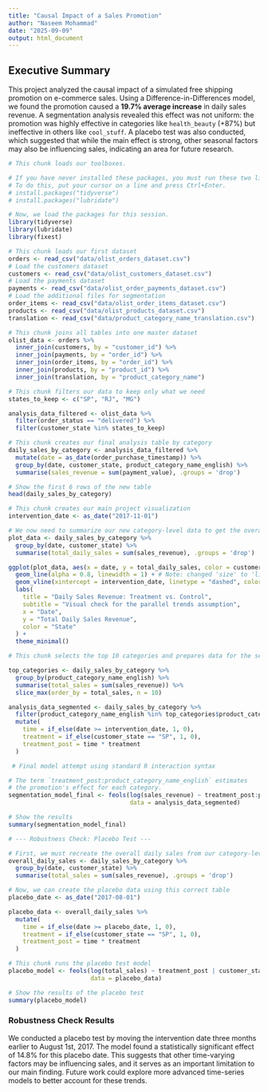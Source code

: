 ```yaml
---
title: "Causal Impact of a Sales Promotion"
author: "Naseem Mohammad"
date: "2025-09-09"
output: html_document
---
```

## Executive Summary

This project analyzed the causal impact of a simulated free shipping promotion on e-commerce sales. Using a Difference-in-Differences model, we found the promotion caused a **19.7% average increase** in daily sales revenue. A segmentation analysis revealed this effect was not uniform: the promotion was highly effective in categories like `health_beauty` (+87%) but ineffective in others like `cool_stuff`. A placebo test was also conducted, which suggested that while the main effect is strong, other seasonal factors may also be influencing sales, indicating an area for future research.
```r
# This chunk loads our toolboxes.

# If you have never installed these packages, you must run these two lines first.
# To do this, put your cursor on a line and press Ctrl+Enter.
# install.packages("tidyverse")
# install.packages("lubridate")

# Now, we load the packages for this session.
library(tidyverse)
library(lubridate)
library(fixest)
```
```r
# This chunk loads our first dataset
orders <- read_csv("data/olist_orders_dataset.csv")
# Load the customers dataset
customers <- read_csv("data/olist_customers_dataset.csv")
# Load the payments dataset
payments <- read_csv("data/olist_order_payments_dataset.csv")
# Load the additional files for segmentation
order_items <- read_csv("data/olist_order_items_dataset.csv")
products <- read_csv("data/olist_products_dataset.csv")
translation <- read_csv("data/product_category_name_translation.csv")
```
```r
# This chunk joins all tables into one master dataset
olist_data <- orders %>%
  inner_join(customers, by = "customer_id") %>%
  inner_join(payments, by = "order_id") %>%
  inner_join(order_items, by = "order_id") %>%
  inner_join(products, by = "product_id") %>%
  inner_join(translation, by = "product_category_name")
```

```r
# This chunk filters our data to keep only what we need
states_to_keep <- c("SP", "RJ", "MG")

analysis_data_filtered <- olist_data %>%
  filter(order_status == "delivered") %>%
  filter(customer_state %in% states_to_keep)
```
```r
# This chunk creates our final analysis table by category
daily_sales_by_category <- analysis_data_filtered %>%
  mutate(date = as_date(order_purchase_timestamp)) %>%
  group_by(date, customer_state, product_category_name_english) %>%
  summarise(sales_revenue = sum(payment_value), .groups = 'drop')

# Show the first 6 rows of the new table
head(daily_sales_by_category)
```
```r
# This chunk creates our main project visualization
intervention_date <- as_date("2017-11-01")

# We now need to summarize our new category-level data to get the overall trend
plot_data <- daily_sales_by_category %>%
  group_by(date, customer_state) %>%
  summarise(total_daily_sales = sum(sales_revenue), .groups = 'drop')

ggplot(plot_data, aes(x = date, y = total_daily_sales, color = customer_state)) +
  geom_line(alpha = 0.8, linewidth = 1) + # Note: changed 'size' to 'linewidth' to avoid warnings
  geom_vline(xintercept = intervention_date, linetype = "dashed", color = "black") +
  labs(
    title = "Daily Sales Revenue: Treatment vs. Control",
    subtitle = "Visual check for the parallel trends assumption",
    x = "Date",
    y = "Total Daily Sales Revenue",
    color = "State"
  ) +
  theme_minimal()
```
```r
# This chunk selects the top 10 categories and prepares data for the segmentation model

top_categories <- daily_sales_by_category %>%
  group_by(product_category_name_english) %>%
  summarise(total_sales = sum(sales_revenue)) %>%
  slice_max(order_by = total_sales, n = 10)

analysis_data_segmented <- daily_sales_by_category %>%
  filter(product_category_name_english %in% top_categories$product_category_name_english) %>%
  mutate(
    time = if_else(date >= intervention_date, 1, 0),
    treatment = if_else(customer_state == "SP", 1, 0),
    treatment_post = time * treatment
  )
```
```r
 # Final model attempt using standard R interaction syntax

# The term `treatment_post:product_category_name_english` estimates
# the promotion's effect for each category.
segmentation_model_final <- feols(log(sales_revenue) ~ treatment_post:product_category_name_english | customer_state + date + product_category_name_english,
                                  data = analysis_data_segmented)

# Show the results
summary(segmentation_model_final)
```
```r
# --- Robustness Check: Placebo Test ---

# First, we must recreate the overall daily sales from our category-level data
overall_daily_sales <- daily_sales_by_category %>%
  group_by(date, customer_state) %>%
  summarise(total_sales = sum(sales_revenue), .groups = 'drop')

# Now, we can create the placebo data using this correct table
placebo_date <- as_date("2017-08-01")

placebo_data <- overall_daily_sales %>%
  mutate(
    time = if_else(date >= placebo_date, 1, 0),
    treatment = if_else(customer_state == "SP", 1, 0),
    treatment_post = time * treatment
  )

```
```r
# This chunk runs the placebo test model
placebo_model <- feols(log(total_sales) ~ treatment_post | customer_state + date, 
                       data = placebo_data)

# Show the results of the placebo test
summary(placebo_model)
```
### Robustness Check Results

We conducted a placebo test by moving the intervention date three months earlier to August 1st, 2017. The model found a statistically significant effect of 14.8% for this placebo date. This suggests that other time-varying factors may be influencing sales, and it serves as an important limitation to our main finding. Future work could explore more advanced time-series models to better account for these trends.

